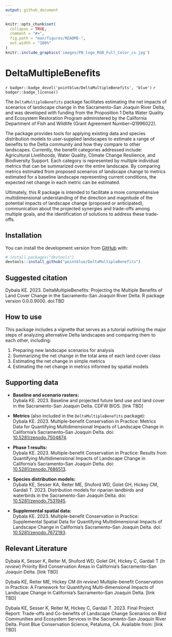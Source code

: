 ```yaml
---
output: github_document
---
```


<!-- README.md is generated from README.Rmd. Please edit that file -->

```r
knitr::opts_chunk$set(
  collapse = TRUE,
  comment = "#>",
  fig.path = "man/figures/README-",
  out.width = "100%"
)
knitr::include_graphics('images/PB_logo_RGB_Full_Color_cs.jpg')
```

# DeltaMultipleBenefits

<!-- badges: start -->
`r badger::badge_devel('pointblue/DeltaMultipleBenefits', 'blue')`
`r badger::badge_license()`
<!-- badges: end -->

The `DeltaMultipleBenefits` package facilitates estimating the net impacts of scenarios of landscape change in the Sacramento-San Joaquin River Delta, and was developed with funding from the Proposition 1 Delta Water Quality and Ecosystem Restoration Program administered by the California Department of Fish and Wildlife (Grant Agreement Number–Q1996022). 

The package provides tools for applying existing data and species distribution models to user-supplied landscapes to estimate a range of benefits to the Delta community and how they compare to other landscapes. Currently, the benefit categories addressed include: Agricultural Livelihoods, Water Quality, Climate Change Resilience, and Biodiversity Support. Each category is represented by multiple individual metrics that can be summarized over the entire landscape. By comparing metrics estimated from proposed scenarios of landscape change to metrics estimated for a baseline landscape representing current conditions, the expected net change in each metric can be estimated. 

Ultimately, this R package is intended to facilitate a more comprehensive multidimensional understanding of the direction and magnitude of the potential impacts of landscape change (proposed or anticipated), communication about the projected synergies and trade-offs among multiple goals, and the identification of solutions to address these trade-offs.

## Installation

<!--You can install the released version of DeltaMultipleBenefits from [CRAN](https://CRAN.R-project.org) with:

``` r
install.packages("DeltaMultipleBenefits")
```

And the development version from [GitHub](https://github.com/) with:-->

You can install the development version from [GitHub](https://github.com/) with:

``` r
# install.packages("devtools")
devtools::install_github("pointblue/DeltaMultipleBenefits")
```

## Suggested citation

Dybala KE. 2023. DeltaMultipleBenefits: Projecting the Multiple Benefits of Land Cover Change in the Sacramento-San Joaquin River Delta. R package version 0.0.0.9000. doi:TBD

## How to use

This package includes a vignette that serves as a tutorial outlining the major steps of analyzing alternative Delta landscapes and comparing them to each other, including:  

1. Preparing new landscape scenarios for analysis 
2. Summarizing the net change in the total area of each land cover class
3. Estimating the net change in simple metrics  
4. Estimating the net change in metrics informed by spatial models  

## Supporting data

* **Baseline and scenario rasters:**  
Dybala KE. 2023. Baseline and projected future land use and land cover in the Sacramento-San Joaquin Delta. CDFW BIOS. [link TBD]

* **Metrics** (also included in the `DeltaMultipleBenefits` package):  
Dybala KE. 2023. Multiple-benefit Conservation in Practice: Metrics Data for Quantifying Multidimensional Impacts of Landscape Change in California’s Sacramento–San Joaquin Delta. doi: [10.5281/zenodo.7504874](https://doi.org/10.5281/zenodo.7504874).

* **Phase 1 results:**  
Dybala KE. 2023. Multiple-benefit Conservation in Practice: Results from Quantifying Multidimensional Impacts of Landscape Change in California’s Sacramento–San Joaquin Delta. doi: [10.5281/zenodo.7686513](https://doi.org/10.5281/zenodo.7686513).

* **Species distribution models:**  
Dybala KE, Sesser KA, Reiter ME, Shuford WD, Golet GH, Hickey CM, Gardali T. 2023. Distribution models for riparian landbirds and waterbirds in the Sacramento-San Joaquin Delta. doi: [10.5281/zenodo.7531945](https://doi.org/10.5281/zenodo.7531945).

* **Supplemental spatial data:**  
Dybala KE. 2023. Multiple-benefit Conservation in Practice: Supplemental Spatial Data for Quantifying Multidimensional Impacts of Landscape Change in California’s Sacramento–San Joaquin Delta. doi: [10.5281/zenodo.7672193](https://doi.org/10.5281/zenodo.7672193).


## Relevant Literature

Dybala K, Sesser K, Reiter M, Shuford WD, Golet GH, Hickey C, Gardali T (*In review*) Priority Bird Conservation Areas in California’s Sacramento–San Joaquin Delta. [link TBD]

Dybala KE, Reiter ME, Hickey CM (*In review*) Multiple-benefit Conservation in Practice: A Framework for Quantifying Multi-dimensional Impacts of Landscape Change in California’s Sacramento–San Joaquin Delta. [link TBD]

Dybala KE, Sesser K, Reiter M, Hickey C, Gardali T. 2023. Final Project Report: Trade-offs and Co-benefits of Landscape Change Scenarios on Bird Communities and Ecosystem Services in the Sacramento-San Joaquin River Delta. Point Blue Conservation Science, Petaluma, CA. Available from: [link TBD]
